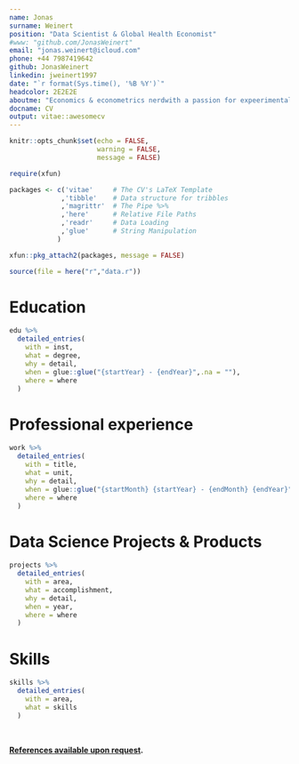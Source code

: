 ```yaml
---
name: Jonas
surname: Weinert
position: "Data Scientist & Global Health Economist"
#www: "github.com/JonasWeinert"
email: "jonas.weinert@icloud.com"
phone: +44 7987419642
github: JonasWeinert
linkedin: jweinert1997
date: "`r format(Sys.time(), '%B %Y')`"
headcolor: 2E2E2E
aboutme: "Economics & econometrics nerdwith a passion for expeerimental and quasi-experimental causal inference in impact evaluations. I am also fascinated with finding ways to leverage data and technology to generate visualisations, graphs and other inisights in organisational settings."
docname: CV
output: vitae::awesomecv
---
```


```r
knitr::opts_chunk$set(echo = FALSE,
                      warning = FALSE,
                      message = FALSE)

require(xfun)

packages <- c('vitae'     # The CV's LaTeX Template
             ,'tibble'    # Data structure for tribbles
             ,'magrittr'  # The Pipe %>%
             ,'here'      # Relative File Paths
             ,'readr'     # Data Loading
             ,'glue'      # String Manipulation
            )

xfun::pkg_attach2(packages, message = FALSE)

source(file = here("r","data.r"))

```

# Education

```r

edu %>%
  detailed_entries(
    with = inst,
    what = degree,
    why = detail,
    when = glue::glue("{startYear} - {endYear}",.na = ""),
    where = where
  )

```

# Professional experience

```r

work %>%
  detailed_entries(
    with = title,
    what = unit,
    why = detail,
    when = glue::glue("{startMonth} {startYear} - {endMonth} {endYear}",.na = ""),
    where = where
  )

```

# Data Science Projects & Products

```r

projects %>%
  detailed_entries(
    with = area,
    what = accomplishment,
    why = detail,
    when = year,
    where = where
  )

```

# Skills

```r

skills %>%
  detailed_entries(
    with = area,
    what = skills
  )

```
\

**[References available upon request](mailto:jonas.weinert@icloud?subject=Please provide some references to support your application).**

<!-- # Certifications -->

<!-- ```{r CERTIFICATIONS} -->

<!-- certifications %>% -->
<!--   detailed_entries( -->
<!--     with = area, -->
<!--     what = accomplishment, -->
<!--     why = detail, -->
<!--     when = year, -->
<!--     where = where -->
<!--   ) -->

<!-- ``` -->
